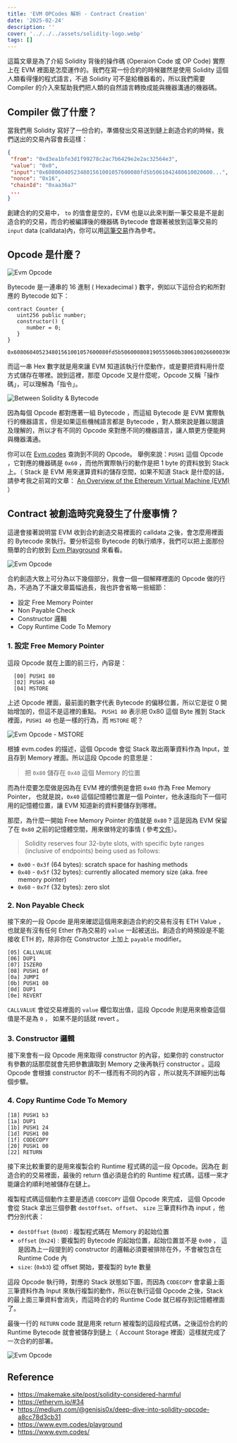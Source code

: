 ```yaml
---
title: 'EVM OPCodes 解析 - Contract Creation'
date: '2025-02-24'
description: ''
cover: '../../../assets/solidity-logo.webp' 
tags: []
---
```

這篇文章是為了介紹 Solidity 背後的操作碼 (Operaion Code 或 OP Code) 實際上在 EVM 裡面是怎麼運作的。我們在寫一份合約的時候雖然是使用 Solidity 這個人類看得懂的程式語言，不過 Solidity 可不是給機器看的，所以我們需要 Compiler 的介入來幫助我們把人類的自然語言轉換成能與機器溝通的機器碼。

## Compiler 做了什麼？

當我們用 Solidity 寫好了一份合約，準備發出交易送到鏈上創造合約的時候，我們送出的交易內容會長這樣：

```json
{
 "from": "0xd3ea1bfe3d1f99278c2ac7b6429e2e2ac32564e3",
 "value": "0x0",
 "input":"0x608060405234801561001057600080fd5b5061042480610020600...",
 "nonce": "0x16",
 "chainId": "0xaa36a7"
 ...
}
```

創建合約的交易中， `to` 的值會是空的，EVM 也是以此來判斷一筆交易是不是創造合約的交易，而合約被編譯後的機器碼 Bytecode 會跟著被放到這筆交易的 `input` data (calldata)內，你可以用[這筆交易](https://sepolia.etherscan.io/tx/0x8812615296a9f6f6fae1de7d972552cc40524d19367d5cbafefd598ff3e0b375)作為參考。

## Opcode 是什麼？

 ![Evm Opcode](../../../assets/evm-opcode-deepdive/opcodes.png) 

Bytecode 是一連串的 16 進制 ( Hexadecimal ) 數字，例如以下這份合約和所對應的 Bytecode 如下：

```solidity
contract Counter {
   uint256 public number;
   constructor() {
	  number = 0;
   }
}
```

```hex
0x608060405234801561001057600080fd5b506000808190555060b3806100266000396000f3fe6080604052348015600f57600080fd5b506004361060285760003560e01c80638381f58a14602d575b600080fd5b60336047565b604051603e91906064565b60405180910390f35b60005481565b6000819050919050565b605e81604d565b82525050565b6000602082019050607760008301846057565b9291505056fea26469706673582212202330b5c2a9b4fcbeb35a369dde8d746f76c57572fac897fed104ddef9f31da6364736f6c63430008130033
```

而這一串 Hex 數字就是用來讓 EVM 知道該執行什麼動作，或是要把資料用什麼方式儲存在哪裡。說到這裡，那麼 Opcode 又是什麼呢，Opcode 又稱「操作碼」，可以理解為「指令」。

 ![Between Solidity & Bytecode](../../../assets/evm-opcode-deepdive/language-level.png)
 
因為每個 Opcode 都對應著一組 Bytecode ，而這組 Bytecode 是 EVM 實際執行的機器語言，但是如果這些機械語言都是 Bytecode ，對人類來說是難以閱讀及理解的，所以才有不同的 Opcode 來對應不同的機器語言，讓人類更方便能夠與機器溝通。

你可以在 [Evm.codes](https://www.evm.codes/) 查詢到不同的 Opcode。 舉例來說：`PUSH1` 這個 Opcode ，它對應的機器碼是 `0x60` ，而他所實際執行的動作是把 1 byte 的資料放到 Stack 上。（ Stack 是 EVM 用來運算資料的儲存空間，如果不知道 Stack 是什麼的話，請參考我之前寫的文章：
[An Overview of the Ethereum Virtual Machine (EVM)](https://powersandwich.com.tw/en/posts/evm-structure-overview/#evm-data-types) ）

## Contract 被創造時究竟發生了什麼事情？

這邊會接著說明當 EVM 收到合約創造交易裡面的 calldata 之後，會怎麼用裡面的 Bytecode 來執行。要分析這些 Bytecode 的執行順序，我們可以把上面那份簡單的合約放到 [Evm Playground](https://www.evm.codes/playground) 來看看。

![Evm Opcode](../../../assets/evm-opcode-deepdive/evm-playground.png)

合約創造大致上可分為以下幾個部分，我會一個一個解釋裡面的 Opcode 做的行為，不過為了不讓文章篇幅過長，我也許會省略一些細節：

- 設定 Free Memory Pointer
- Non Payable Check
- Constructor 邏輯
- Copy Runtime Code To Memory

### 1. 設定 Free Memory Pointer

這段 Opcode 就在上圖的前三行，內容是：

```
  [00] PUSH1 80
  [02] PUSH1 40
  [04] MSTORE
```

上述 Opcode 裡面，最前面的數字代表 Bytecode 的偏移位置，所以它是從 0 開始增加的，但這不是這裡的重點。 `PUSH1 80` 表示把 0x80 這個 Byte 推到 Stack 裡面，`PUSH1 40` 也是一樣的行為，而 `MSTORE` 呢？

![Evm Opcode - MSTORE](../../../assets/evm-opcode-deepdive/mstore.png)

根據 evm.codes 的描述，這個 Opcode 會從 Stack 取出兩筆資料作為 Input，並且存到 Memory 裡面。所以這段 Opcode 的意思是：

> 把 `0x80` 儲存在 `0x40` 這個 Memory 的位置


而為什麼要怎麼做是因為在 EVM 裡的慣例是會把 `0x40` 作為 Free Memory Pointer，
<Notation type="underline" color="yellow"> 也就是說，`0x40` 這個記憶體位置是一個 Pointer，他永遠指向下一個可用的記憶體位置，讓 EVM 知道新的資料要儲存到哪裡。 </Notation>

那麼，為什麼一開始 Free Memory Pointer 的值就是 `0x80` ? 這是因為 EVM 保留了在 `0x80` 之前的記憶體空間，用來做特定的事情 ( 參考[文件](https://docs.soliditylang.org/en/latest/internals/layout_in_memory.html)）。


> Solidity reserves four 32-byte slots, with specific byte ranges (inclusive of endpoints) being used as follows:

- `0x00` - `0x3f` (64 bytes): scratch space for hashing methods
- `0x40` - `0x5f` (32 bytes): currently allocated memory size (aka. free memory pointer)
- `0x60` - `0x7f` (32 bytes): zero slot


### 2. Non Payable Check
接下來的一段 Opcde 是用來確認這個用來創造合約的交易有沒有 ETH Value ，也就是有沒有任何 Ether 作為交易的 `value` 一起被送出。創造合約時預設是不能接收 ETH 的，除非你在 Constructor 上加上 `payable` modifier。

```
[05] CALLVALUE 
[06] DUP1
[07] ISZERO
[08] PUSH1 0f 
[0a] JUMPI 
[0b] PUSH1 00 
[0d] DUP1 
[0e] REVERT
```

`CALLVALUE`  會從交易裡面的 `value` 欄位取出值，這段 Opcode 則是用來檢查這個值是不是為 `0` ， 如果不是的話就 revert 。

### 3. Constructor 邏輯
接下來會有一段 Opcode 用來取得 constructor 的內容，如果你的 constructor 有參數的話那麼就會先把參數讀取到 Memory 之後再執行 constructor 。這段 Opcode 會根據 constructor 的不一樣而有不同的內容 ，所以就先不詳細列出每個步驟。
### 4. Copy Runtime Code To Memory

```
[18] PUSH1 b3 
[1a] DUP1 
[1b] PUSH1 24 
[1d] PUSH1 00 
[1f] CODECOPY 
[20] PUSH1 00 
[22] RETURN
```

接下來比較重要的是用來複製合約 Runtime 程式碼的這一段 Opcode。因為在<Notation type="underline" color="yellow"> 創造合約的交易裡面，最後的 return 值必須是合約的 Runtime 程式碼，這樣一來才能讓合約順利地被儲存在鏈上。 </Notation>

複製程式碼這個動作主要是透過 `CODECOPY` 這個 Opcode 來完成， 這個 Opcode 會從 Stack 拿出三個參數 `destOffset`、`offset`、 `size`   三筆資料作為 input ，他們分別代表：

- `destOffset` (`0x00`) : 複製程式碼在 Memory 的起始位置
- `offset` (`0x24`) : 要複製的 Bytecode 的起始位置，起始位置並不是 `0x00` ，<Notation type="underline" color="yellow"> 這是因為上一段提到的 constructor 的邏輯必須要被排除在外，不會被包含在 Runtime Code 內 </Notation>
- `size`: (`0xb3`) 從 offset 開始，要複製的 byte 數量

這段 Opcode 執行時，對應的 Stack 狀態如下圖，而因為 `CODECOPY` 會拿最上面三筆資料作為 Input 來執行複製的動作，所以在執行這個 Opcode 之後，Stack 的最上面三筆資料會消失，而這時合約的 Runtime Code 就已經存到記憶體裡面了。

最後一行的 `RETURN` code 就是用來 return 被複製的這段程式碼，之後這份合約的 Runtime Bytecode 就會被儲存到鏈上（ Account Storage 裡面）這樣就完成了一次合約的部署。

![Evm Opcode](../../../assets/evm-opcode-deepdive/copycode-stack.png)



## Reference

- https://makemake.site/post/solidity-considered-harmful
- https://ethervm.io/#34
- https://medium.com/@genisis0x/deep-dive-into-solidity-opcode-a8cc78d3cb31
- https://www.evm.codes/playground
- https://www.evm.codes/
